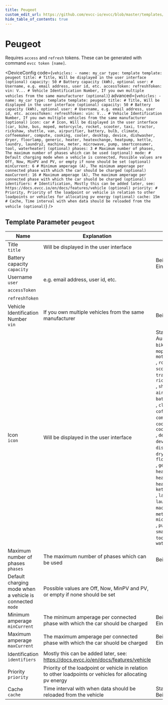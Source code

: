 ```yaml
---
title: Peugeot
custom_edit_url: https://github.com/evcc-io/evcc/blob/master/templates/definition/vehicle/peugeot.yaml
hide_table_of_contents: true
---
```



# Peugeot

Requires `access` and `refresh` tokens. These can be generated with command `evcc token [name]`.


<DeviceConfig code={`vehicles:
    - name: my_car
      type: template
      template: peugeot
      title: # Title, Will be displayed in the user interface (optional)
      capacity: 50 # Battery capacity (kWh), optional
      user: # Username, e.g. email address, user id, etc.
      accessToken:
      refreshToken:
      vin: V... # Vehicle Identification Number, If you own multiple vehicles from the same manufacturer (optional)`} advanced={`vehicles:
    - name: my_car
      type: template
      template: peugeot
      title: # Title, Will be displayed in the user interface (optional)
      capacity: 50 # Battery capacity (kWh), optional
      user: # Username, e.g. email address, user id, etc.
      accessToken:
      refreshToken:
      vin: V... # Vehicle Identification Number, If you own multiple vehicles from the same manufacturer (optional)
      icon: car # Icon, Will be displayed in the user interface [car, bike, bus, moped, motorcycle, rocket, scooter, taxi, tractor, rickshaw, shuttle, van, airpurifier, battery, bulb, climate, coffeemaker, compute, cooking, cooler, desktop, device, dishwasher, dryer, floorlamp, generic, heater, heatexchange, heatpump, kettle, laundry, laundry2, machine, meter, microwave, pump, smartconsumer, tool, waterheater] (optional)
      phases: 3 # Maximum number of phases, The maximum number of phases which can be used (optional)
      mode: # Default charging mode when a vehicle is connected, Possible values are Off, Now, MinPV and PV, or empty if none should be set (optional)
      minCurrent: 6 # Minimum amperage (A), The minimum amperage per connected phase with which the car should be charged (optional)
      maxCurrent: 16 # Maximum amperage (A), The maximum amperage per connected phase with which the car shuold be charged (optional)
      identifiers: # Identification, Mostly this can be added later, see: https://docs.evcc.io/en/docs/features/vehicle (optional)
      priority: # Priority, Priority of the loadpoint or vehicle in relation to other loadpoints or vehicles for allocating pv energy (optional)
      cache: 15m # Cache, Time interval with when data should be reloaded from the vehicle (optional)`} />

## Template Parameter `peugeot`

| Name | Explanation | Value | Optional |
|-----------|-------------|-------|----------|
| Title<br/>`title` | Will be displayed in the user interface |  | no |
| Battery capacity<br/>`capacity` |  | Beispiel: `50`<br/>Einheit: kWh | no |
| Username<br/>`user` | e.g. email address, user id, etc. |  | yes |
| `accessToken` |  |  | yes |
| `refreshToken` |  |  | yes |
| Vehicle Identification Number<br/>`vin` | If you own multiple vehicles from the same manufacturer | Beispiel: `V...` | no |
| Icon<br/>`icon` | Will be displayed in the user interface | Standard: `car`<br/>Auswahl: `car`, `bike`, `bus`, `moped`, `motorcycle`<br/>, `rocket`, `scooter`, `taxi`, `tractor`, `rickshaw`<br/>, `shuttle`, `van`, `airpurifier`, `battery`, `bulb`<br/>, `climate`, `coffeemaker`, `compute`, `cooking`, `cooler`<br/>, `desktop`, `device`, `dishwasher`, `dryer`, `floorlamp`<br/>, `generic`, `heater`, `heatexchange`, `heatpump`, `kettle`<br/>, `laundry`, `laundry2`, `machine`, `meter`, `microwave`<br/>, `pump`, `smartconsumer`, `tool`, `waterheater` | no |
| Maximum number of phases<br/>`phases` | The maximum number of phases which can be used | Beispiel: `3` | no |
| Default charging mode when a vehicle is connected<br/>`mode` | Possible values are Off, Now, MinPV and PV, or empty if none should be set |  | no |
| Minimum amperage<br/>`minCurrent` | The minimum amperage per connected phase with which the car should be charged | Beispiel: `6`<br/>Einheit: A | no |
| Maximum amperage<br/>`maxCurrent` | The maximum amperage per connected phase with which the car shuold be charged | Beispiel: `16`<br/>Einheit: A | no |
| Identification<br/>`identifiers` | Mostly this can be added later, see: https://docs.evcc.io/en/docs/features/vehicle |  | no |
| Priority<br/>`priority` | Priority of the loadpoint or vehicle in relation to other loadpoints or vehicles for allocating pv energy |  | no |
| Cache<br/>`cache` | Time interval with when data should be reloaded from the vehicle | Standard: `15m`<br/>Beispiel: `5m` | no |

